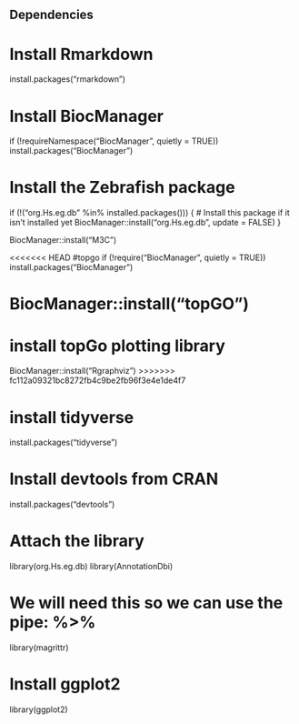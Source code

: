 ## Dependencies

# Install Rmarkdown
install.packages("rmarkdown")

# Install BiocManager
if (!requireNamespace("BiocManager", quietly = TRUE))
    install.packages("BiocManager")

# Install the Zebrafish package
if (!("org.Hs.eg.db" %in% installed.packages())) {
  # Install this package if it isn't installed yet
  BiocManager::install("org.Hs.eg.db", update = FALSE)
}

BiocManager::install("M3C")

<<<<<<< HEAD
#topgo
if (!require("BiocManager", quietly = TRUE))
    install.packages("BiocManager")

BiocManager::install("topGO")
=======
# install topGo plotting library
BiocManager::install("Rgraphviz")
>>>>>>> fc112a09321bc8272fb4c9be2fb96f3e4e1de4f7

# install tidyverse
install.packages("tidyverse")

# Install devtools from CRAN
install.packages("devtools")

# Attach the library
library(org.Hs.eg.db)
library(AnnotationDbi) 

# We will need this so we can use the pipe: %>%
library(magrittr)

# Install ggplot2
library(ggplot2)

